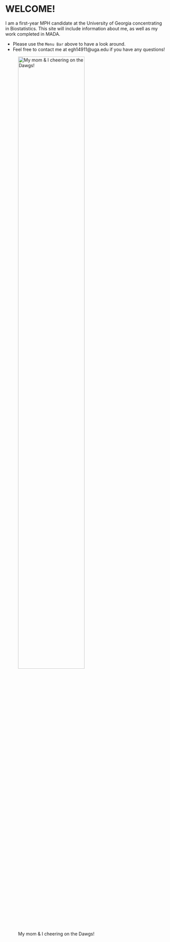 

# WELCOME!

I am a first-year MPH candidate at the University of Georgia concentrating in Biostatistics. This site will include information about me, as well as my work completed in MADA. 

-   Please use the `Menu Bar` above to have a look around.
-   Feel free to contact me at egh14911@uga.edu if you have any questions! 

![My mom & I cheering on the Dawgs!](momdawg.png){width=70%}
